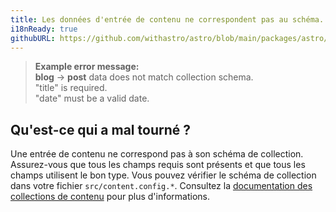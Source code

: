 ```yaml
---
title: Les données d'entrée de contenu ne correspondent pas au schéma.
i18nReady: true
githubURL: https://github.com/withastro/astro/blob/main/packages/astro/src/core/errors/errors-data.ts
---
```


> **Example error message:**<br/>
**blog** → **post** data does not match collection schema.<br/>
"title" is required.<br/>
"date" must be a valid date.

## Qu'est-ce qui a mal tourné ?
Une entrée de contenu ne correspond pas à son schéma de collection.
Assurez-vous que tous les champs requis sont présents et que tous les champs utilisent le bon type.
Vous pouvez vérifier le schéma de collection dans votre fichier `src/content.config.*`.
Consultez la [documentation des collections de contenu](/fr/guides/content-collections/) pour plus d'informations.
